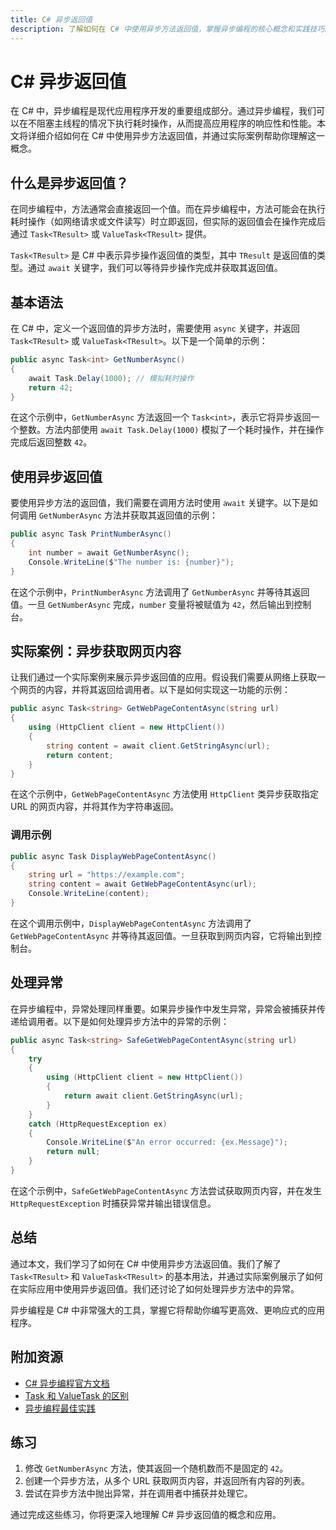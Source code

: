 ```yaml
---
title: C# 异步返回值
description: 了解如何在 C# 中使用异步方法返回值，掌握异步编程的核心概念和实践技巧。
---
```


# C# 异步返回值

在 C# 中，异步编程是现代应用程序开发的重要组成部分。通过异步编程，我们可以在不阻塞主线程的情况下执行耗时操作，从而提高应用程序的响应性和性能。本文将详细介绍如何在 C# 中使用异步方法返回值，并通过实际案例帮助你理解这一概念。

## 什么是异步返回值？

在同步编程中，方法通常会直接返回一个值。而在异步编程中，方法可能会在执行耗时操作（如网络请求或文件读写）时立即返回，但实际的返回值会在操作完成后通过 `Task<TResult>` 或 `ValueTask<TResult>` 提供。

`Task<TResult>` 是 C# 中表示异步操作返回值的类型，其中 `TResult` 是返回值的类型。通过 `await` 关键字，我们可以等待异步操作完成并获取其返回值。

## 基本语法

在 C# 中，定义一个返回值的异步方法时，需要使用 `async` 关键字，并返回 `Task<TResult>` 或 `ValueTask<TResult>`。以下是一个简单的示例：

```csharp
public async Task<int> GetNumberAsync()
{
    await Task.Delay(1000); // 模拟耗时操作
    return 42;
}
```

在这个示例中，`GetNumberAsync` 方法返回一个 `Task<int>`，表示它将异步返回一个整数。方法内部使用 `await Task.Delay(1000)` 模拟了一个耗时操作，并在操作完成后返回整数 `42`。

## 使用异步返回值

要使用异步方法的返回值，我们需要在调用方法时使用 `await` 关键字。以下是如何调用 `GetNumberAsync` 方法并获取其返回值的示例：

```csharp
public async Task PrintNumberAsync()
{
    int number = await GetNumberAsync();
    Console.WriteLine($"The number is: {number}");
}
```

在这个示例中，`PrintNumberAsync` 方法调用了 `GetNumberAsync` 并等待其返回值。一旦 `GetNumberAsync` 完成，`number` 变量将被赋值为 `42`，然后输出到控制台。

## 实际案例：异步获取网页内容

让我们通过一个实际案例来展示异步返回值的应用。假设我们需要从网络上获取一个网页的内容，并将其返回给调用者。以下是如何实现这一功能的示例：

```csharp
public async Task<string> GetWebPageContentAsync(string url)
{
    using (HttpClient client = new HttpClient())
    {
        string content = await client.GetStringAsync(url);
        return content;
    }
}
```

在这个示例中，`GetWebPageContentAsync` 方法使用 `HttpClient` 类异步获取指定 URL 的网页内容，并将其作为字符串返回。

### 调用示例

```csharp
public async Task DisplayWebPageContentAsync()
{
    string url = "https://example.com";
    string content = await GetWebPageContentAsync(url);
    Console.WriteLine(content);
}
```

在这个调用示例中，`DisplayWebPageContentAsync` 方法调用了 `GetWebPageContentAsync` 并等待其返回值。一旦获取到网页内容，它将输出到控制台。

## 处理异常

在异步编程中，异常处理同样重要。如果异步操作中发生异常，异常会被捕获并传递给调用者。以下是如何处理异步方法中的异常的示例：

```csharp
public async Task<string> SafeGetWebPageContentAsync(string url)
{
    try
    {
        using (HttpClient client = new HttpClient())
        {
            return await client.GetStringAsync(url);
        }
    }
    catch (HttpRequestException ex)
    {
        Console.WriteLine($"An error occurred: {ex.Message}");
        return null;
    }
}
```

在这个示例中，`SafeGetWebPageContentAsync` 方法尝试获取网页内容，并在发生 `HttpRequestException` 时捕获异常并输出错误信息。

## 总结

通过本文，我们学习了如何在 C# 中使用异步方法返回值。我们了解了 `Task<TResult>` 和 `ValueTask<TResult>` 的基本用法，并通过实际案例展示了如何在实际应用中使用异步返回值。我们还讨论了如何处理异步方法中的异常。

异步编程是 C# 中非常强大的工具，掌握它将帮助你编写更高效、更响应式的应用程序。

## 附加资源

- [C# 异步编程官方文档](https://learn.microsoft.com/en-us/dotnet/csharp/programming-guide/concepts/async/)
- [Task 和 ValueTask 的区别](https://devblogs.microsoft.com/dotnet/understanding-the-whys-whats-and-whens-of-valuetask/)
- [异步编程最佳实践](https://docs.microsoft.com/en-us/dotnet/csharp/async)

## 练习

1. 修改 `GetNumberAsync` 方法，使其返回一个随机数而不是固定的 `42`。
2. 创建一个异步方法，从多个 URL 获取网页内容，并返回所有内容的列表。
3. 尝试在异步方法中抛出异常，并在调用者中捕获并处理它。

通过完成这些练习，你将更深入地理解 C# 异步返回值的概念和应用。
